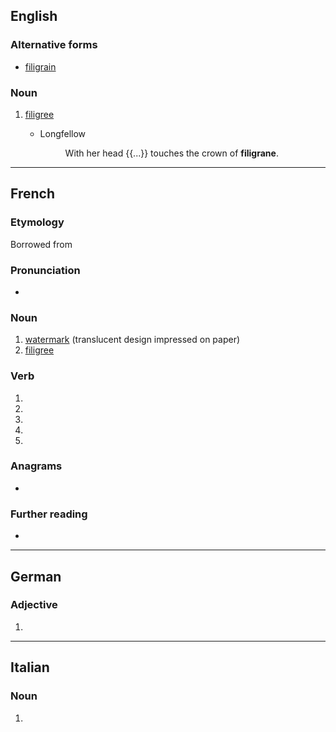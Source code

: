 {{also|filigrané}}

==English==

===Alternative forms===
* [[filigrain]]

===Noun===
{{en-noun|~}}

# {{lb|en|obsolete}} [[filigree]]
#* Longfellow
#*: With her head {{...}} touches the crown of '''filigrane'''.

{{Webster 1913}}

----

==French==

===Etymology===
Borrowed from {{etyl|it|fr}} {{l|it|filigrana}}

===Pronunciation===
* {{IPA|/fi.li.ɡʁan/|lang=fr}}

===Noun===
{{fr-noun|m}}

# [[watermark]] (translucent design impressed on paper)
# [[filigree]]

===Verb===
{{fr-verb-form}}

# {{inflection of|filigraner||1|s|pres|indc|lang=fr}}
# {{inflection of|filigraner||3|s|pres|indc|lang=fr}}
# {{inflection of|filigraner||1|s|pres|subj|lang=fr}}
# {{inflection of|filigraner||3|s|pres|subj|lang=fr}}
# {{inflection of|filigraner||2|s|impr|lang=fr}}

===Anagrams===
* {{l|fr|infligera}}

===Further reading===
* {{R:TLFi}}

----

==German==

===Adjective===
{{head|de|adjective form}}

# {{inflected form of|filigran|lang=de}}

----

==Italian==

===Noun===
{{head|it|noun plural form|g=f}}

# {{plural of|filigrana|lang=it}}